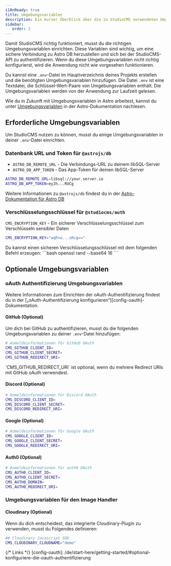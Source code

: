 ```yaml
---
i18nReady: true
title: Umgebungsvariablen
description: Ein kurzer Überblick über die in StudioCMS verwendeten Umgebungsvariablen.
sidebar:
   order: 2
---
```



Damit StudioCMS richtig funktioniert, musst du die richtigen Umgebungsvariablen einrichten. Diese Variablen sind wichtig, um eine sichere Verbindung zu Astro DB herzustellen und sich bei der StudioCMS-API zu authentifizieren. Wenn du diese Umgebungsvariablen nicht richtig konfigurierst, wird die Anwendung nicht wie vorgesehen funktionieren.

Du kannst eine `.env`-Datei im Hauptverzeichnis deines Projekts erstellen und die benötigten Umgebungsvariablen hinzufügen. Die Datei `.env` ist eine Textdatei, die Schlüssel-Wert-Paare von Umgebungsvariablen enthält. Die Umgebungsvariablen werden von der Anwendung zur Laufzeit gelesen.

Wie du in Zukunft mit Umgebungsvariablen in Astro arbeitest, kannst du unter [Umgebungsvariablen](https://docs.astro.build/de/guides/environment-variables/) in der Astro-Dokumentation nachlesen.

## Erforderliche Umgebungsvariablen

Um StudioCMS nutzen zu können, musst du einige Umgebungsvariablen in deiner `.env`-Datei einrichten.

### Datenbank URL und Token für `@astrojs/db`

- `ASTRO_DB_REMOTE_URL` - Die Verbindungs-URL zu deinem libSQL-Server
- `ASTRO_DB_APP_TOKEN` - Das App-Token für deinen libSQL-Server

```bash title=".env"
ASTRO_DB_REMOTE_URL=libsql://your.server.io
ASTRO_DB_APP_TOKEN=eyJh...RUCg
```

<ReadMore>Weitere Informationen zu `@astrojs/db` findest du in der [Astro-Dokumentation für Astro DB](https://docs.astro.build/en/guides/astro-db/)</ReadMore>

### Verschlüsselungsschlüssel für `@studiocms/auth`

`CMS_ENCRYPTION_KEY` - Ein sicherer Verschlüsselungsschlüssel zum Verschlüsseln sensibler Daten

```bash title=".env"
CMS_ENCRYPTION_KEY="wqR+w...sRcg=="
```

<Aside type="note" title="Use OpenSSL">
Du kannst einen sicheren Verschlüsselungsschlüssel mit dem folgenden Befehl erzeugen:
```bash
openssl rand --base64 16
``` 
</Aside>

## Optionale Umgebungsvariablen

### oAuth Authentifizierung Umgebungsvariablen

<ReadMore>
Weitere Informationen zum Einrichten der oAuth-Authentifizierung findest du in der [„oAuth-Authentifizierung konfigurieren“][config-oauth]-Dokumentation.
</ReadMore>

#### GitHub (Optional)

Um dich bei GitHub zu authentifizieren, musst du die folgenden Umgebungsvariablen zu deiner `.env`-Datei hinzufügen:

```bash title=".env"
# Anmeldeinformationen für GitHub OAuth
CMS_GITHUB_CLIENT_ID=
CMS_GITHUB_CLIENT_SECRET=
CMS_GITHUB_REDIRECT_URI=
```

<Aside type="note" title="Hinweis">
`CMS_GITHUB_REDIRECT_URI` ist optional, wenn du mehrere Redirect URIs mit GitHub oAuth verwendest.
</Aside>

#### Discord (Optional)

```bash title=".env"
# Anmeldeinformationen für Discord OAuth
CMS_DISCORD_CLIENT_ID=
CMS_DISCORD_CLIENT_SECRET=
CMS_DISCORD_REDIRECT_URI=
```

#### Google (Optional)

```bash title=".env"
# Anmeldeinformationen für Google OAuth
CMS_GOOGLE_CLIENT_ID=
CMS_GOOGLE_CLIENT_SECRET=
CMS_GOOGLE_REDIRECT_URI=
```

#### Auth0 (Optional)

```bash title=".env"
# Anmeldeinformationen für auth0 OAuth
CMS_AUTH0_CLIENT_ID=
CMS_AUTH0_CLIENT_SECRET=
CMS_AUTH0_DOMAIN=
CMS_AUTH0_REDIRECT_URI=
```

### Umgebungsvariablen für den Image Handler

#### Cloudinary (Optional)

Wenn du dich entscheidest, das integrierte Cloudinary-Plugin zu verwenden, musst du Folgendes definieren:

```bash title=".env"
## Cloudinary Javascript SDK
CMS_CLOUDINARY_CLOUDNAME="demo"
```

{/* Links */}
[config-oauth]: /de/start-here/getting-started/#optional-konfiguriere-die-oauth-authentifizierung